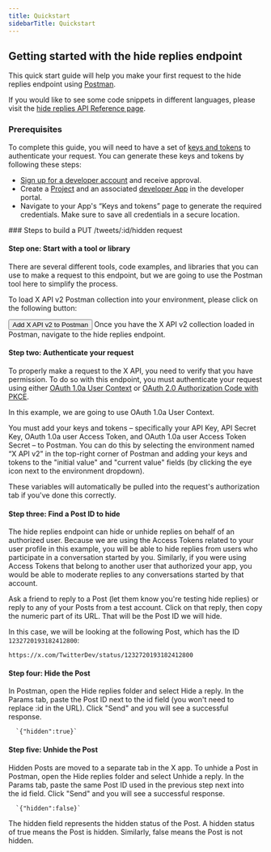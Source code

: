 ---
title: Quickstart
sidebarTitle: Quickstart
---


## Getting started with the hide replies endpoint

This quick start guide will help you make your first request to the hide replies endpoint using [Postman](/tutorials/postman-getting-started).

If you would like to see some code snippets in different languages, please visit the [hide replies API Reference page](/x-api/posts/hide-replies#put-2-tweets-id-hidden). 
<Note>
### Prerequisites

To complete this guide, you will need to have a set of [keys and tokens](/resources/fundamentals/authentication) to authenticate your request. You can generate these keys and tokens by following these steps:

* [Sign up for a developer account](https://developer.x.com/en/apply-for-access) and receive approval.
* Create a [Project](/resources/fundamentals/projects) and an associated [developer App](/resources/fundamentals/developer-apps) in the developer portal.
* Navigate to your App's “Keys and tokens” page to generate the required credentials. Make sure to save all credentials in a secure location.
</Note>
### Steps to build a PUT /tweets/:id/hidden request

#### Step one: Start with a tool or library

There are several different tools, code examples, and libraries that you can use to make a request to this endpoint, but we are going to use the Postman tool here to simplify the process.

To load X API v2 Postman collection into your environment, please click on the following button:

<Button href="https://www.postman.com/xapidevelopers/twitter-s-public-workspace/collection/r90eid4/twitter-api-v2?ctx=documentation">
  Add X API v2 to Postman
</Button>
Once you have the X API v2 collection loaded in Postman, navigate to the hide replies endpoint.

#### Step two: Authenticate your request

To properly make a request to the X API, you need to verify that you have permission. To do so with this endpoint, you must authenticate your request using either [OAuth 1.0a User Context](/resources/fundamentals/authentication) or [OAuth 2.0 Authorization Code with PKCE](resources/fundamentals/authentication#oauth-2-0-authorization-code-flow-with-pkce-2).

In this example, we are going to use OAuth 1.0a User Context.

You must add your keys and tokens – specifically your API Key, API Secret Key, OAuth 1.0a user Access Token, and OAuth 1.0a user Access Token Secret – to Postman. You can do this by selecting the environment named “X API v2” in the top-right corner of Postman and adding your keys and tokens to the "initial value" and "current value" fields (by clicking the eye icon next to the environment dropdown).

These variables will automatically be pulled into the request's authorization tab if you've done this correctly.
 

#### Step three: Find a Post ID to hide

The hide replies endpoint can hide or unhide replies on behalf of an authorized user. Because we are using the Access Tokens related to your user profile in this example, you will be able to hide replies from users who participate in a conversation started by you. Similarly, if you were using Access Tokens that belong to another user that authorized your app, you would be able to moderate replies to any conversations started by that account.

Ask a friend to reply to a Post (let them know you're testing hide replies) or reply to any of your Posts from a test account. Click on that reply, then copy the numeric part of its URL. That will be the Post ID we will hide.

In this case, we will be looking at the following Post, which has the ID `1232720193182412800`:

`https://x.com/TwitterDev/status/1232720193182412800`

#### Step four: Hide the Post

In Postman, open the Hide replies folder and select Hide a reply. In the Params tab, paste the Post ID next to the id field (you won't need to replace :id in the URL). Click "Send" and you will see a successful response.

      `{"hidden":true}`


#### Step five: Unhide the Post

Hidden Posts are moved to a separate tab in the X app. To unhide a Post in Postman, open the Hide replies folder and select Unhide a reply. In the Params tab, paste the same Post ID used in the previous step next into the id field. Click "Send" and you will see a successful response.

      `{"hidden":false}`



The hidden field represents the hidden status of the Post. A hidden status of true means the Post is hidden. Similarly, false means the Post is not hidden.


